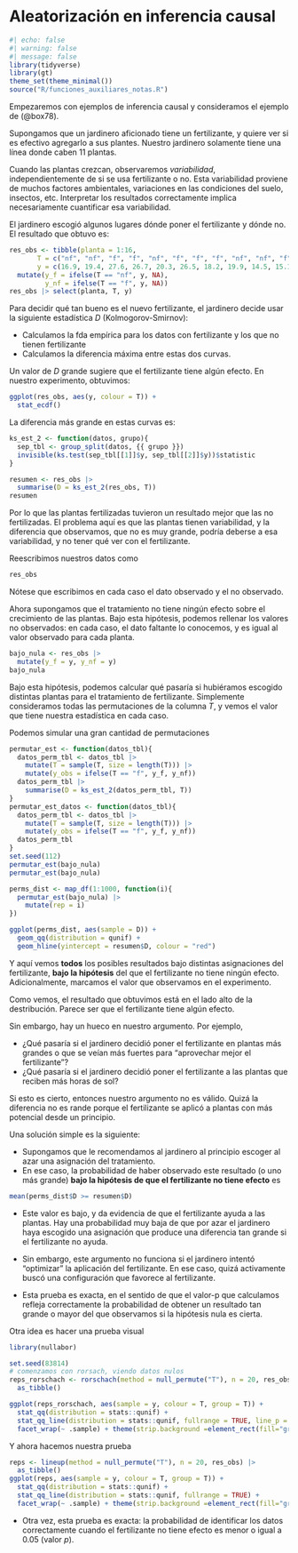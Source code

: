 # Aleatorización en inferencia causal

```r
#| echo: false
#| warning: false
#| message: false
library(tidyverse)
library(gt)
theme_set(theme_minimal())
source("R/funciones_auxiliares_notas.R")
```



Empezaremos con ejemplos de inferencia causal y consideramos el ejemplo
de (@box78).

Supongamos que un jardinero aficionado tiene un fertilizante, y quiere ver
si es efectivo agregarlo a sus plantes. Nuestro jardinero solamente tiene
una línea donde caben 11 plantas.

Cuando las plantas crezcan, observaremos *variabilidad*, independientemente
de si se usa fertilizante o no. Esta variabilidad proviene de muchos factores 
ambientales, variaciones en las condiciones del suelo, insectos, etc. Interpretar
los resultados correctamente implica necesariamente cuantificar esa variabilidad.

El jardinero escogió algunos lugares dónde poner el fertilizante y dónde no.
El resultado que obtuvo es:

```r
res_obs <- tibble(planta = 1:16,
       T = c("nf", "nf", "f", "f", "nf", "f", "f", "f", "nf", "nf", "f", "nf", "f", "f", "nf", "f"),
       y = c(16.9, 19.4, 27.6, 26.7, 20.3, 26.5, 18.2, 19.9, 14.5, 15.1, 29.1, 15.2, 23.5, 24.8, 20.5, 21.2) / 2) |> 
  mutate(y_f = ifelse(T == "nf", y, NA),
         y_nf = ifelse(T == "f", y, NA))
res_obs |> select(planta, T, y)
```

Para decidir qué tan bueno es el nuevo fertilizante, el jardinero decide usar
la siguiente estadística $D$ (Kolmogorov-Smirnov):

- Calculamos la fda empírica para los datos con fertilizante y los que
no tienen fertilizante
- Calculamos la diferencia máxima entre estas dos curvas.

Un valor de $D$ grande sugiere que el fertilizante tiene algún efecto. En nuestro
experimento, obtuvimos:

```r
ggplot(res_obs, aes(y, colour = T)) +
  stat_ecdf()
```
La diferencia más grande en estas curvas es:

```r
ks_est_2 <- function(datos, grupo){
  sep_tbl <- group_split(datos, {{ grupo }})
  invisible(ks.test(sep_tbl[[1]]$y, sep_tbl[[2]]$y))$statistic
}
```



```r
resumen <- res_obs |> 
  summarise(D = ks_est_2(res_obs, T)) 
resumen
```
Por lo que las plantas fertilizadas tuvieron un resultado mejor que las no fertilizadas.
El problema aquí es que las plantas tienen variabilidad, y la diferencia que observamos,
que no es muy grande, podría deberse a esa variabilidad, y no tener qué ver con
el fertilizante.

Reescribimos nuestros datos como

```r
res_obs
```


Nótese que escribimos en cada caso el dato observado y el no observado. 

Ahora supongamos que el tratamiento no tiene ningún efecto sobre el crecimiento de las
plantas. Bajo esta hipótesis, podemos rellenar los valores no observados:
en cada caso, el dato faltante lo conocemos, y es igual al valor observado para cada planta.

```r
bajo_nula <- res_obs |> 
  mutate(y_f = y, y_nf = y)
bajo_nula
```


Bajo esta hipótesis, podemos calcular qué pasaría
si hubiéramos escogido distintas plantas para el tratamiento de fertilizante.
Simplemente consideramos todas las permutaciones
de la columna $T$, y vemos el valor que tiene nuestra estadística en cada caso.

Podemos simular una gran cantidad de permutaciones

```r
permutar_est <- function(datos_tbl){
  datos_perm_tbl <- datos_tbl |> 
    mutate(T = sample(T, size = length(T))) |> 
    mutate(y_obs = ifelse(T == "f", y_f, y_nf))
  datos_perm_tbl |>  
    summarise(D = ks_est_2(datos_perm_tbl, T)) 
}
permutar_est_datos <- function(datos_tbl){
  datos_perm_tbl <- datos_tbl |> 
    mutate(T = sample(T, size = length(T))) |> 
    mutate(y_obs = ifelse(T == "f", y_f, y_nf))
  datos_perm_tbl 
}
set.seed(112)
permutar_est(bajo_nula)
permutar_est(bajo_nula)
```

```r
perms_dist <- map_df(1:1000, function(i){
  permutar_est(bajo_nula) |> 
    mutate(rep = i)
})
```

```r
ggplot(perms_dist, aes(sample = D)) +
  geom_qq(distribution = qunif) +
  geom_hline(yintercept = resumen$D, colour = "red")
```

Y aquí vemos **todos** los posibles resultados bajo distintas asignaciones del
fertilizante, **bajo la hipótesis** del que el fertilizante no tiene ningún efecto.
Adicionalmente, marcamos el valor que observamos en el experimento. 

Como vemos, el resultado que obtuvimos está en el lado alto de la destribución.
Parece ser que el fertilizante tiene algún efecto.

Sin embargo, hay un hueco en nuestro argumento. Por ejemplo, 

- ¿Qué pasaría si el jardinero decidió poner el fertilizante en plantas más grandes o
que se veían más fuertes para "aprovechar mejor el fertilizante"?
- ¿Qué pasaría si el jardinero decidió poner el fertilizante a las plantas que
reciben más horas de sol?

Si esto es cierto, entonces nuestro argumento no es válido. Quizá la diferencia
no es rande porque el fertilizante se aplicó a plantas con más potencial desde un principio.

Una solución simple es la siguiente:

- Supongamos que le recomendamos al jardinero al principio escoger al azar una
asignación del tratamiento.
- En ese caso, la probabilidad de haber observado este resultado (o uno más grande)
**bajo la hipótesis de que el fertilizante no tiene efecto** es

```r
mean(perms_dist$D >= resumen$D)
```
- Este valor es bajo, y da evidencia de que el fertilizante ayuda a las plantas. 
Hay una probabilidad  muy baja de que por azar el jardinero haya escogido una
asignación que produce una diferencia tan grande si el fertilizante no ayuda.

- Sin embargo, este argumento no funciona si el jardinero intentó "optimizar" la aplicación
del fertilizante. En ese caso, quizá activamente buscó una configuración que 
favorece al fertilizante.

- Esta prueba es exacta, en el sentido de que el valor-p que calculamos refleja
correctamente la probabilidad de obtener un resultado tan grande o mayor del que
observamos si la hipótesis nula es cierta.

Otra idea es hacer una prueba visual

```r
library(nullabor)

set.seed(83814)
# comenzamos con rorsach, viendo datos nulos
reps_rorschach <- rorschach(method = null_permute("T"), n = 20, res_obs) |> 
  as_tibble()
```


```r
ggplot(reps_rorschach, aes(sample = y, colour = T, group = T)) +
  stat_qq(distribution = stats::qunif) +
  stat_qq_line(distribution = stats::qunif, fullrange = TRUE, line_p = c(0.10, 0.90)) +
  facet_wrap(~ .sample) + theme(strip.background =element_rect(fill="gray85"))
```
Y ahora hacemos nuestra prueba 


```r
reps <- lineup(method = null_permute("T"), n = 20, res_obs) |> 
  as_tibble()
ggplot(reps, aes(sample = y, colour = T, group = T)) +
  stat_qq(distribution = stats::qunif) +
  stat_qq_line(distribution = stats::qunif, fullrange = TRUE) +
  facet_wrap(~ .sample) + theme(strip.background =element_rect(fill="gray85"))
```

- Otra vez, esta prueba es exacta: la probabilidad 
de identificar los datos correctamente cuando el fertilizante no tiene efecto es
menor o igual a 0.05 (valor $p$).



